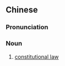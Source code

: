 {{also|宪法法}}
==Chinese==
{{zh-forms|s=宪法法|type=21}}

===Pronunciation===
{{zh-pron
|m=xiànfǎfǎ
|cat=n
}}

===Noun===
{{zh-noun}}

# [[constitutional law]]